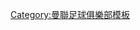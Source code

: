 <noinclude>{{noteTA|G1=MUFC|G2=EPL}}</noinclude>{{Navbox
|name      = 曼彻斯特联队
|basestyle = background:#e20e0e;color:#fff;{{box-shadow border|a|black|1px}}
|title = [[曼徹斯特聯足球俱樂部|<span style="color: white">曼徹斯特聯足球俱樂部</span>]]
|state = {{{state|autocollapse}}}
|bodyclass = hlist
|above     =
* [[曼聯足球俱樂部球員列表|<span style="color: white">球員</span>]]
* [[曼聯足球俱樂部領隊列表|<span style="color: white">領隊</span>]]
* [[曼聯預備隊及青訓學院|<span style="color: white">預備隊及青訓學院</span>]]
* <span style="color: white">{{le|List of Manchester United F.C. records and statistics||紀錄及數據}}</span>
* <span style="color: white">[[曼徹斯特聯足球俱樂部#球會榮譽|榮譽]]</span>
* [[曼聯2022年至2023年球季|<span style="color: white">現今球季</span>]]

|group1    = 歷史
|list1     =
* [[曼聯足球俱樂部歷史|歷史]]
* [[曼聯足球會歷年成績列表|球季]]

|group2    = 歐洲賽事
|list2     =
* {{le|Manchester United F.C. in Europe||曼聯的歐洲賽事}}
* [[1968年歐洲冠軍杯決賽|1968年]]
* <small>1991年</small>
* <small>[[1991年欧洲超级杯|1991年]]</small>
* [[1999年欧洲冠军联赛决赛|1999年]]
* <small>[[1999年欧洲超级杯|1999年]]</small>
* [[2008年歐洲冠軍聯賽決賽|2008年]]
* <small>[[2008年欧洲超级杯|2008年]]</small>
* [[2009年欧洲冠军联赛决赛|2009年]]
* [[2011年欧洲冠军联赛决赛|2011年]]
* <small>[[2017年歐霸盃決賽|2017年]]</small>
* <small>[[2017年歐洲超級盃|2017年]]</small>

|group3    = 慕尼黑空難
|list3     =
* [[慕尼黑空难]]
* [[巴斯比寶貝]]

|group4    = 主場
|list4     =
* [[北路球場|北路]]（1878–1893年）
* [[銀行街 (球場)|銀行街]]（1893–1910年）
* [[老特拉福德球场|老特拉福德]]（1910–至今）<small>（[[麥·畢士比爵士路]] 
* [[西看台 (老特拉福德球場)|西看台]]）</small>
* [[緬因路球場|緬因路]]（1945–1949年，借用）

|group5    = 訓練場
|list5     =
* [[克里夫]]
* [[特拉福德訓練中心|卡靈頓]]

|group6    = 敵對球隊
|list6     =
* [[曼徹斯特德比|曼城]]
* [[利曼大戰|利物浦]]
* [[阿曼大戰|阿仙奴]]
* [[列斯聯足球會與曼徹斯特聯足球會的競爭|列斯聯]]

|group7    = 支持球迷
|list7     =
* [[:en:Independent Manchester United Supporters Association|獨立曼聯球迷協會]]
* [[:en:Manchester United Supporters' Trust|曼聯球迷基金]]
* [[:en:Red Army (football)|紅軍]]

|group8    = 媒體
|list8     =
* [[MUTV|曼聯電視]]
* [[:en:Inside United|曼聯內幕]]

|group9    = 相關條目
|list9     =
* [[費爵爺弟子]]
* [[马尔科姆·格雷泽]]
* [[畢士比爵士年度最佳球員]]
* [[黑雙煞]]
* [[聯曼足球會]]

| below =
* '''{{Icon|Book}} [[:en:Book:Manchester United F.C.|<span style="color: white">Book:曼彻斯特联队</span>]] 
* {{Icon|Category}} [[:Category:曼聯足球俱樂部|<span style="color: white">Category:曼聯足球俱樂部</span>]] 
* {{Icon|Portal}} [[Portal:足球|<span style="color: white">Portal:足球</span>]]
* [[File:Commons-logo.svg|16px]] [[Commons:Category:Manchester United|<span style="color: white">Commons:曼彻斯特联队</span>]]'''
}}<noinclude>
[[Category:曼聯足球俱樂部模板]]
</noinclude>